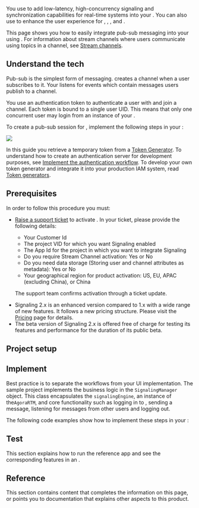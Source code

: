 
You use <Vg k="MESS_SDK" /> to add low-latency, high-concurrency signaling and
synchronization capabilities for real-time systems into your <Vpl k="CLIENT" />. You can also use <Vg k="SIG" /> to
enhance the user experience for <Vg k="VIDEO" />, <Vg k="AUDIO" />,  <Vg k="ILS" />, and <Vg k="BS" />.

This page shows you how to easily integrate pub-sub messaging into your <Vpl k="CLIENT" /> using <Vg
k="MESS_SDK" />. For information about stream channels where users communicate using topics in a channel, see [Stream
channels](/en/signaling/develop/stream-channel).

## Understand the tech

Pub-sub is the simplest form of messaging. <Vg k="SIG" /> creates a channel when a user subscribes to it. Your <Vpl k="CLIENT" /> listens for events which contain messages users publish to a channel.

You use an authentication token to authenticate a user with <Vg k="SIG" /> and join a channel. Each token is bound to a single user UID. This means that only one concurrent user may login from an instance of your <Vpl k="CLIENT" />.

To create a pub-sub session for <Vg k="MESS" /> , implement the following steps in your
<Vpl k="CLIENT" />:

![](/images/signaling/get-started-workflow.svg)

In this guide you retrieve a temporary token from a [Token Generator](https://agora-token-generator-demo.vercel.app/). To understand how to create an authentication server for development purposes, see [Implement the authentication workflow](../get-started/authentication-workflow). To develop your own token generator and integrate it into your production IAM system, read [Token generators](/signaling/develop/integrate-token-generation).

## Prerequisites

In order to follow this procedure you must:

<Prerequites />

- [Raise a support ticket](https://agora-ticket.agora.io/) to activate <Vg k="MESS" />. In your ticket, please provide the following details:
    - Your <Vg k="COMPANY" /> Customer Id
    - The project VID for which you want Signaling enabled
    - The App Id for the project in which you want to integrate Signaling
    - Do you require Stream Channel activation: Yes or No
    - Do you need data storage (Storing user and channel attributes as metadata): Yes or No
    - Your geographical region for product activation: US, EU, APAC (excluding China), or China                                                                                           
    
    The <Vg k="COMPANY" /> support team confirms activation through a ticket update.

<Admonition type="info" title="Note"><ul><li>Signaling 2.x is an enhanced version compared to 1.x with a wide range of new features. It follows a new pricing structure. Please visit the [Pricing](../reference/pricing) page for details. </li> <li>The beta version of Signaling 2.x is offered free of charge for testing its features and performance for the duration of its public beta. </li></ul></Admonition>

## Project setup

<Setup />

## Implement <Vg k="MESS" />

Best practice is to separate the <Vg k="MESS" /> workflows from your UI implementation. The <Vg k="MESS_SDK" /> sample
project implements the <Vg k="MESS" />  business logic in the `SignalingManager` object. This class encapsulates the
`signalingEngine`, an instance of the`AgoraRTM`, and core functionality such as logging in to <Vg k="MESS"
/>, sending a message, listening for messages from other users and logging out.

The following code examples show how to implement these steps in your <Vpl k="CLIENT" />:

<Implement />

## Test <Vg k="MESS" />

This section explains how to run the reference app and see the corresponding features in an <Vpl k="CLIENT" />.

<Test />

## Reference

This section contains content that completes the information on this page, or points you to documentation that explains other aspects to this product.

<Reference />

